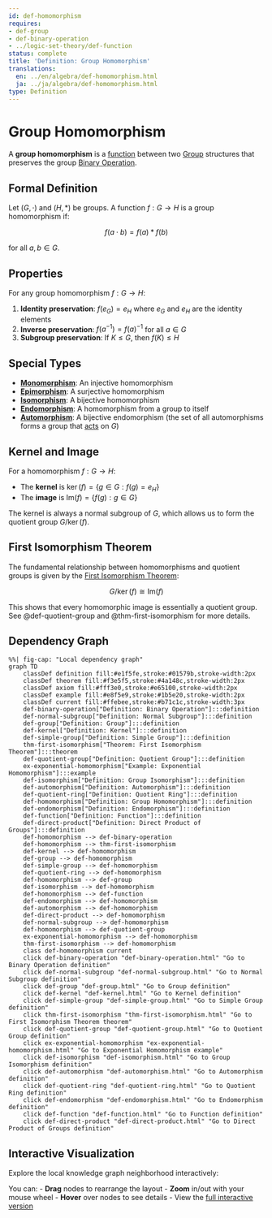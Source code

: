 ```yaml
---
id: def-homomorphism
requires:
- def-group
- def-binary-operation
- ../logic-set-theory/def-function
status: complete
title: 'Definition: Group Homomorphism'
translations:
  en: ../en/algebra/def-homomorphism.html
  ja: ../ja/algebra/def-homomorphism.html
type: Definition
---
```


# Group Homomorphism {#def-homomorphism}

A **group homomorphism** is a [function](../logic-set-theory/def-function.qmd) between two [Group](def-group.qmd) structures that preserves the group [Binary Operation](def-binary-operation.qmd).

## Formal Definition

Let $(G, \cdot)$ and $(H, *)$ be groups. A function $f: G \to H$ is a group homomorphism if:

$$f(a \cdot b) = f(a) * f(b)$$

for all $a, b \in G$.

## Properties

For any group homomorphism $f: G \to H$:

1. **Identity preservation**: $f(e_G) = e_H$ where $e_G$ and $e_H$ are the identity elements
2. **Inverse preservation**: $f(a^{-1}) = f(a)^{-1}$ for all $a \in G$
3. **Subgroup preservation**: If $K \leq G$, then $f(K) \leq H$

## Special Types

- **[Monomorphism](../category-theory/def-monomorphism.qmd)**: An injective homomorphism
- **[Epimorphism](../category-theory/def-epimorphism.qmd)**: A surjective homomorphism
- **[Isomorphism](def-isomorphism.qmd)**: A bijective homomorphism
- **[Endomorphism](def-endomorphism.qmd)**: A homomorphism from a group to itself
- **[Automorphism](def-automorphism.qmd)**: A bijective endomorphism (the set of all automorphisms forms a group that [acts](def-group-action.qmd) on $G$)

## Kernel and Image

For a homomorphism $f: G \to H$:

- The **kernel** is $\ker(f) = \{g \in G : f(g) = e_H\}$
- The **image** is $\text{Im}(f) = \{f(g) : g \in G\}$

The kernel is always a normal subgroup of $G$, which allows us to form the quotient group $G/\ker(f)$.

## First Isomorphism Theorem

The fundamental relationship between homomorphisms and quotient groups is given by the [First Isomorphism Theorem](thm-first-isomorphism.qmd):

$$G/\ker(f) \cong \text{Im}(f)$$

This shows that every homomorphic image is essentially a quotient group. See @def-quotient-group and @thm-first-isomorphism for more details.

## Dependency Graph

```mermaid
%%| fig-cap: "Local dependency graph"
graph TD
    classDef definition fill:#e1f5fe,stroke:#01579b,stroke-width:2px
    classDef theorem fill:#f3e5f5,stroke:#4a148c,stroke-width:2px
    classDef axiom fill:#fff3e0,stroke:#e65100,stroke-width:2px
    classDef example fill:#e8f5e9,stroke:#1b5e20,stroke-width:2px
    classDef current fill:#ffebee,stroke:#b71c1c,stroke-width:3px
    def-binary-operation["Definition: Binary Operation"]:::definition
    def-normal-subgroup["Definition: Normal Subgroup"]:::definition
    def-group["Definition: Group"]:::definition
    def-kernel["Definition: Kernel"]:::definition
    def-simple-group["Definition: Simple Group"]:::definition
    thm-first-isomorphism["Theorem: First Isomorphism Theorem"]:::theorem
    def-quotient-group["Definition: Quotient Group"]:::definition
    ex-exponential-homomorphism["Example: Exponential Homomorphism"]:::example
    def-isomorphism["Definition: Group Isomorphism"]:::definition
    def-automorphism["Definition: Automorphism"]:::definition
    def-quotient-ring["Definition: Quotient Ring"]:::definition
    def-homomorphism["Definition: Group Homomorphism"]:::definition
    def-endomorphism["Definition: Endomorphism"]:::definition
    def-function["Definition: Function"]:::definition
    def-direct-product["Definition: Direct Product of Groups"]:::definition
    def-homomorphism --> def-binary-operation
    def-homomorphism --> thm-first-isomorphism
    def-kernel --> def-homomorphism
    def-group --> def-homomorphism
    def-simple-group --> def-homomorphism
    def-quotient-ring --> def-homomorphism
    def-homomorphism --> def-group
    def-isomorphism --> def-homomorphism
    def-homomorphism --> def-function
    def-endomorphism --> def-homomorphism
    def-automorphism --> def-homomorphism
    def-direct-product --> def-homomorphism
    def-normal-subgroup --> def-homomorphism
    def-homomorphism --> def-quotient-group
    ex-exponential-homomorphism --> def-homomorphism
    thm-first-isomorphism --> def-homomorphism
    class def-homomorphism current
    click def-binary-operation "def-binary-operation.html" "Go to Binary Operation definition"
    click def-normal-subgroup "def-normal-subgroup.html" "Go to Normal Subgroup definition"
    click def-group "def-group.html" "Go to Group definition"
    click def-kernel "def-kernel.html" "Go to Kernel definition"
    click def-simple-group "def-simple-group.html" "Go to Simple Group definition"
    click thm-first-isomorphism "thm-first-isomorphism.html" "Go to First Isomorphism Theorem theorem"
    click def-quotient-group "def-quotient-group.html" "Go to Quotient Group definition"
    click ex-exponential-homomorphism "ex-exponential-homomorphism.html" "Go to Exponential Homomorphism example"
    click def-isomorphism "def-isomorphism.html" "Go to Group Isomorphism definition"
    click def-automorphism "def-automorphism.html" "Go to Automorphism definition"
    click def-quotient-ring "def-quotient-ring.html" "Go to Quotient Ring definition"
    click def-endomorphism "def-endomorphism.html" "Go to Endomorphism definition"
    click def-function "def-function.html" "Go to Function definition"
    click def-direct-product "def-direct-product.html" "Go to Direct Product of Groups definition"
```

## Interactive Visualization

Explore the local knowledge graph neighborhood interactively:

::: {.graph-viz data-id="def-homomorphism" data-width="700" data-height="500"}
:::

You can:
- **Drag** nodes to rearrange the layout
- **Zoom** in/out with your mouse wheel
- **Hover** over nodes to see details
- View the [full interactive version](../../output/interactive/def-homomorphism.html){target="_blank"}
